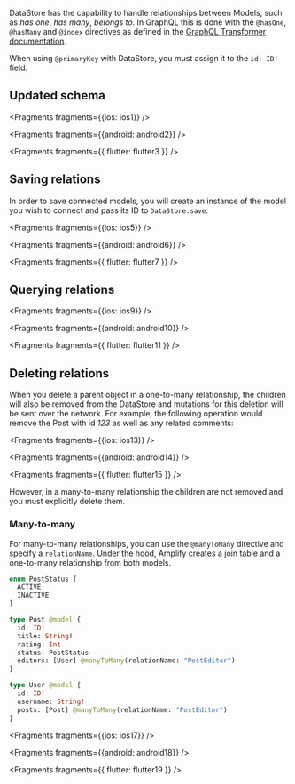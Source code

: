 
DataStore has the capability to handle relationships between Models, such as *has one*, *has many*, *belongs to*. In GraphQL this is done with the `@hasOne`, `@hasMany` and `@index` directives as defined in the [GraphQL Transformer documentation](/cli/graphql/data-modeling).

<Callout warning>

When using `@primaryKey` with DataStore, you must assign it to the `id: ID!` field.

</Callout>

## Updated schema


<Fragments fragments={{ios: ios1}} />


<Fragments fragments={{android: android2}} />


<Fragments fragments={{ flutter: flutter3 }} />

## Saving relations

In order to save connected models, you will create an instance of the model you wish to connect and pass its ID to `DataStore.save`:


<Fragments fragments={{ios: ios5}} />


<Fragments fragments={{android: android6}} />


<Fragments fragments={{ flutter: flutter7 }} />

## Querying relations


<Fragments fragments={{ios: ios9}} />


<Fragments fragments={{android: android10}} />


<Fragments fragments={{ flutter: flutter11 }} />

## Deleting relations

When you delete a parent object in a one-to-many relationship, the children will also be removed from the DataStore and mutations for this deletion will be sent over the network. For example, the following operation would remove the Post with id *123* as well as any related comments:


<Fragments fragments={{ios: ios13}} />


<Fragments fragments={{android: android14}} />


<Fragments fragments={{ flutter: flutter15 }} />

However, in a many-to-many relationship the children are not removed and you must explicitly delete them.

### Many-to-many

For many-to-many relationships, you can use the `@manyToMany` directive and specify a `relationName`. Under the hood, Amplify creates a join table and a one-to-many relationship from both models.

```graphql
enum PostStatus {
  ACTIVE
  INACTIVE
}

type Post @model {
  id: ID!
  title: String!
  rating: Int
  status: PostStatus
  editors: [User] @manyToMany(relationName: "PostEditor")
}

type User @model {
  id: ID!
  username: String!
  posts: [Post] @manyToMany(relationName: "PostEditor")
}
```


<Fragments fragments={{ios: ios17}} />


<Fragments fragments={{android: android18}} />


<Fragments fragments={{ flutter: flutter19 }} />